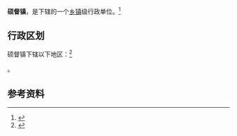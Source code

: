 {{中国乡级行政区|54/21/32/101/000}}

'''硕督镇'''，是{{PRC admin/fullname|54/21/32/101/000|3}}下辖的一个[[乡镇|乡镇]]级行政单位。<ref>{{PRC admin/ref sgc|{{PRC admin/parent|54/21/32/101/000}}}}</ref>

== 行政区划 ==

硕督镇下辖以下地区：<ref>{{PRC admin/ref sgc|54/21/32/101/000}}</ref>

{{PRC admin/children|54/21/32/101/000}}。

== 参考资料 ==

{{reflist}}

{{行政区划小作品}}
{{PRC admin/navcat|54/21/32/101/000}}